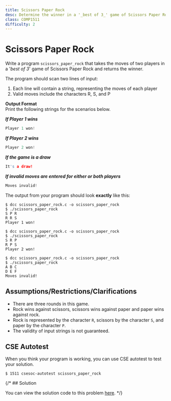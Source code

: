 ```yaml
---
title: Scissors Paper Rock
desc: Determine the winner in a '_best of 3_' game of Scissors Paper Rock
class: COMP1511
difficulty: 2
---
```


# Scissors Paper Rock

Write a program `scissors_paper_rock` that takes the moves of two players in a '_best of 3_' game of Scissors Paper Rock and returns the winner.

The program should scan two lines of input:

1. Each line will contain a string, representing the moves of each player
2. Valid moves include the characters R, S, and P

**Output Format**  
Print the following strings for the scenarios below.

**_If Player 1 wins_**

```c
Player 1 won!
```

**_If Player 2 wins_**

```c
Player 2 won!
```

**_If the game is a draw_**

```c
It's a draw!
```

**_If invalid moves are entered for either or both players_**

```c
Moves invalid!
```

The output from your program should look **exactly** like this:

```bash:~/1511-revision/scissors_paper_rock
$ dcc scissors_paper_rock.c -o scissors_paper_rock
$ ./scissors_paper_rock
S P R
R R S
Player 1 won!
```

```bash:~/1511-revision/scissors_paper_rock
$ dcc scissors_paper_rock.c -o scissors_paper_rock
$ ./scissors_paper_rock
S R P
R P S
Player 2 won!
```

```bash:~/1511-revision/scissors_paper_rock
$ dcc scissors_paper_rock.c -o scissors_paper_rock
$ ./scissors_paper_rock
A B C
D E F
Moves invalid!
```

## Assumptions/Restrictions/Clarifications

- There are three rounds in this game.
- Rock wins against scissors, scissors wins against paper and paper wins against rock.
- Rock is represented by the character `R`, scissors by the character `S`, and paper by the character `P`.
- The validity of input strings is not guaranteed.

## CSE Autotest

When you think your program is working, you can use CSE autotest to test your solution.

```bash:~/1511-revision/scissors_paper_rock:~
$ 1511 csesoc-autotest scissors_paper_rock
```

{/* ## Solution

You can view the solution code to this problem [here](https://github.com/csesoc/comp1511-revision-t1-2022/blob/master/solutions/scissors-paper-rock/solution.c).
 */}



